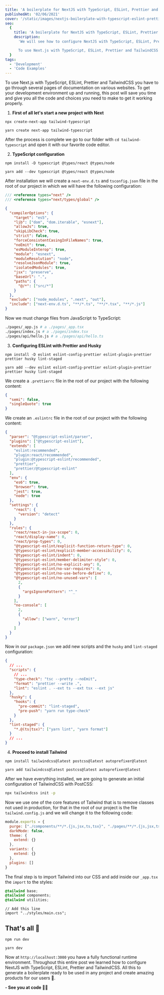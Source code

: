```yaml
---
title: 'A boilerplate for NextJS with TypeScript, ESLint, Prettier and TailwindCSS'
publishedAt: '02/06/2021'
cover: '/static/images/nextjs-boilerplate-with-typescript-eslint-prettier-and-tailwindcss/banner.jpeg'
seo:
  {
    title: 'A boilerplate for NextJS with TypeScript, ESLint, Prettier and TailwindCSS',
    description:
      'We will see how to configure NextJS with TypeScript, ESLint, Prettier and TailwindCSS to generate a boilerplate ready to be used in any project.

      To use Next.js with TypeScript, ESLint, Prettier and TailwindCSS you have to go through several pages of documentation on various websites. But in this post I will guide you how you can do it in simple steps.',
  }
tags:
  - 'Development'
  - 'Code Examples'
---
```


To use Next.js with TypeScript, ESLint, Prettier and TailwindCSS you have to go through several pages of documentation on various websites. To get your development environment up and running, this post will save you time and give you all the code and choices you need to make to get it working properly.

1. **First of all let's start a new project with Next**

```bash:npm
npx create-next-app tailwind-typescript
```

```bash:yarn
yarn create next-app tailwind-typescript
```

After the process is complete we go to our folder with `cd tailwind-typescript` and open it with our favorite code editor.

2. **TypeScript configuration**

```bash:npm
npm install -D typescript @types/react @types/node
```

```bash:yarn
yarn add --dev typescript @types/react @types/node
```

After installation we will create a `next-env.d.ts` and `tsconfig.json` file in the root of our project in which we will have the following configuration:

```ts:next-env.d.ts
/// <reference types="next" />
/// <reference types="next/types/global" />
```

```json:tsconfig.json
{
  "compilerOptions": {
    "target": "es5",
    "lib": ["dom", "dom.iterable", "esnext"],
    "allowJs": true,
    "skipLibCheck": true,
    "strict": false,
    "forceConsistentCasingInFileNames": true,
    "noEmit": true,
    "esModuleInterop": true,
    "module": "esnext",
    "moduleResolution": "node",
    "resolveJsonModule": true,
    "isolatedModules": true,
    "jsx": "preserve",
    "baseUrl": ".",
    "paths": {
      "@/*": ["src/*"]
    }
  },
  "exclude": ["node_modules", ".next", "out"],
  "include": ["next-env.d.ts", "**/*.ts", "**/*.tsx", "**/*.js"]
}
```

Now we must change files from JavaScript to TypeScript:

```bash
./pages/_app.js # a ./pages/_app.tsx
./pages/index.js # a ./pages/index.tsx
./pages/api/hello.js # a ./pages/api/hello.ts
```

3. **Configuring ESLint with Prettier and Husky**

```bash:npm
npm install -D eslint eslint-config-prettier eslint-plugin-prettier prettier husky lint-staged
```

```bash:yarn
yarn add --dev eslint eslint-config-prettier eslint-plugin-prettier prettier husky lint-staged
```

We create a `.prettierrc` file in the root of our project with the following content:

```json
{
  "semi": false,
  "singleQuote": true
}
```

We create an `.eslintrc` file in the root of our project with the following content:

```json
{
  "parser": "@typescript-eslint/parser",
  "plugins": ["@typescript-eslint"],
  "extends": [
    "eslint:recommended",
    "plugin:react/recommended",
    "plugin:@typescript-eslint/recommended",
    "prettier",
    "prettier/@typescript-eslint"
  ],
  "env": {
    "es6": true,
    "browser": true,
    "jest": true,
    "node": true
  },
  "settings": {
    "react": {
      "version": "detect"
    }
  },
  "rules": {
    "react/react-in-jsx-scope": 0,
    "react/display-name": 0,
    "react/prop-types": 0,
    "@typescript-eslint/explicit-function-return-type": 0,
    "@typescript-eslint/explicit-member-accessibility": 0,
    "@typescript-eslint/indent": 0,
    "@typescript-eslint/member-delimiter-style": 0,
    "@typescript-eslint/no-explicit-any": 0,
    "@typescript-eslint/no-var-requires": 0,
    "@typescript-eslint/no-use-before-define": 0,
    "@typescript-eslint/no-unused-vars": [
      2,
      {
        "argsIgnorePattern": "^_"
      }
    ],
    "no-console": [
      2,
      {
        "allow": ["warn", "error"]
      }
    ]
  }
}
```

Now in our `package.json` we add new scripts and the `husky` and `lint-staged` configuration:

```json
{
  // ...
  "scripts": {
    // ...
    "type-check": "tsc --pretty --noEmit",
    "format": "prettier --write .",
    "lint": "eslint . --ext ts --ext tsx --ext js"
  },
  "husky": {
    "hooks": {
      "pre-commit": "lint-staged",
      "pre-push": "yarn run type-check"
    }
  },
  "lint-staged": {
    "*.@(ts|tsx)": ["yarn lint", "yarn format"]
  }
  // ...
}
```

4. **Proceed to install Tailwind**

```bash:npm
npm install tailwindcss@latest postcss@latest autoprefixer@latest
```

```bash:yarn
yarn add tailwindcss@latest postcss@latest autoprefixer@latest
```

After we have everything installed, we are going to generate an initial configuration of TailwindCSS with PostCSS:

```bash
npx tailwindcss init -p
```

Now we use one of the core features of Tailwind that is to remove classes not used in production, for that in the root of our project is the file `tailwind.config.js` and we will change it to the following code:

```js:tailwind.config.js
module.exports = {
  purge: ["./components/**/*.{js,jsx,ts,tsx}", "./pages/**/*.{js,jsx,ts,tsx}"],
  darkMode: false,
  theme: {
    extend: {}
  },
  variants: {
    extend: {}
  },
  plugins: []
}
```

The final step is to import Tailwind into our CSS and add inside our `_app.tsx` the `import` to the styles:

```css:./styles/main.css
@tailwind base;
@tailwind components;
@tailwind utilities;
```

```tsx:./pages/_app.tsx
// Add this line
import "../styles/main.css";
```

## That's all 🤯

```bash:npm
npm run dev
```

```bash:yarn
yarn dev
```

Now at `http://localhost:3000` you have a fully functional runtime environment. Throughout this entire post we learned how to configure NextJS with TypeScript, ESLint, Prettier and TailwindCSS. All this to generate a boilerplate ready to be used in any project and create amazing products for our users 🚀.

**- See you at code 👨‍💻**
